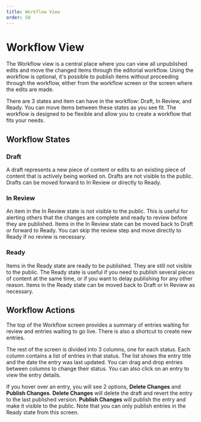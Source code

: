 ```yaml
---
title: Workflow View
order: 50
---
```

# Workflow View

The Workflow view is a central place where you can view all unpublished edits and move the changed items through the editorial workflow. Using the workflow is optional, it's possible to publish items without proceeding through the workflow, either from the workflow screen or the screen where the edits are made.

There are 3 states and item can have in the workflow: Draft, In Review, and Ready. You can move items between these states as you see fit. The workflow is designed to be flexible and allow you to create a workflow that fits your needs.

## Workflow States

### Draft
A draft represents a new piece of content or edits to an existing piece of content that is actively being worked on. Drafts are not visible to the public. Drafts can be moved forward to In Review or directly to Ready.

### In Review
An item in the In Review state is not visible to the public. This is useful for alerting others that the changes are complete and ready to review before they are published. Items in the In Review state can be moved back to Draft or forward to Ready. You can skip the review step and move directly to Ready if no review is necessary.

### Ready
Items in the Ready state are ready to be published. They are still not visible to the public. The Ready state is useful if you need to publish several pieces of content at the same time, or if you want to delay publishing for any other reason. Items in the Ready state can be moved back to Draft or In Review as necessary.

## Workflow Actions

The top of the Workflow screen provides a summary of entries waiting for review and entries waiting to go live. There is also a shortcut to create new entries.

The rest of the screen is divided into 3 columns, one for each status. Each column contains a list of entries in that status. The list shows the entry title and the date the entry was last updated. You can drag and drop entries between columns to change their status. You can also click on an entry to view the entry details.

If you hover over an entry, you will see 2 options, **Delete Changes** and **Publish Changes**. **Delete Changes** will delete the draft and revert the entry to the last published version. **Publish Changes** will publish the entry and make it visible to the public. Note that you can only publish entries in the Ready state from this screen.